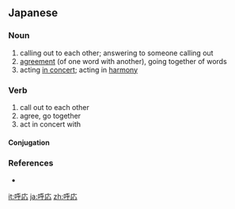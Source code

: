 ==Japanese==
{{ja-kanjitab|こ|おう|yomi=on}}

===Noun===
{{ja-noun|こ.おう|kyu=呼應}}

# calling out to each other; answering to someone calling out
# [[agreement]] (of one word with another), going together of words
# acting [[in concert]]; acting in [[harmony]]

===Verb===
{{ja-verb-suru|こ.おう|kyu=呼應}}

# call out to each other
# agree, go together
# act in concert with

====Conjugation====
{{ja-suru|こ.おう}}

===References===
* {{R:Shogakukan}}

[[it:呼応]]
[[ja:呼応]]
[[zh:呼応]]